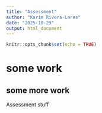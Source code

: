 ```yaml
---
title: "Assessment"
author: "Karim Rivera-Lares"
date: "2025-10-29"
output: html_document
---
```


```r
knitr::opts_chunk$set(echo = TRUE)
```

# some work

## some more work

Assessment stuff
